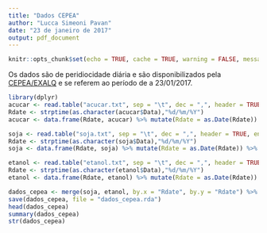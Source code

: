 ```yaml
---
title: "Dados CEPEA"
author: "Lucca Simeoni Pavan"
date: "23 de janeiro de 2017"
output: pdf_document
---
```


```r
knitr::opts_chunk$set(echo = TRUE, cache = TRUE, warning = FALSE, message = FALSE, error = FALSE, tudy = TRUE)
```

Os dados são de peridiocidade diária e são disponibilizados pela [CEPEA/EXALQ](http://www.cepea.esalq.usp.br/br/consultas-ao-banco-de-dados-do-site.aspx) e se referem ao período de  a 23/01/2017.

```r
library(dplyr)
acucar <- read.table("acucar.txt", sep = "\t", dec = ",", header = TRUE, encoding = "ANSI")
Rdate <- strptime(as.character(acucar$Data),"%d/%m/%Y")
acucar <- data.frame(Rdate, acucar) %>% mutate(Rdate = as.Date(Rdate)) %>% as.data.frame()
```

```r
soja <- read.table("soja.txt", sep = "\t", dec = ",", header = TRUE, encoding = "ANSI")
Rdate <- strptime(as.character(soja$Data),"%d/%m/%Y")
soja <- data.frame(Rdate, soja) %>% mutate(Rdate = as.Date(Rdate)) %>% as.data.frame()
```

```r
etanol <- read.table("etanol.txt", sep = "\t", dec = ",", header = TRUE, encoding = "ANSI")
Rdate <- strptime(as.character(etanol$Data),"%d/%m/%Y")
etanol <- data.frame(Rdate, etanol) %>% mutate(Rdate = as.Date(Rdate)) %>% as.data.frame()
```
```r
dados_cepea <- merge(soja, etanol, by.x = "Rdate", by.y = "Rdate") %>% merge(acucar, by.x = "Rdate", by.y = "Rdate", all.x = TRUE) %>% select(Rdate = Rdate, acucar_BR = À.vista.R..x, acucar_US = À.vista.US..x, etanol_BR = À.vista.R..y, etanol_US = À.vista.US..y, soja_BR = À.vista.R., soja_US = À.vista.US.)
save(dados_cepea, file = "dados_cepea.rda")
head(dados_cepea)
summary(dados_cepea)
str(dados_cepea)
```

